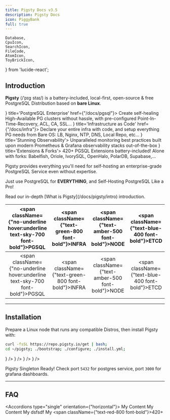 ```yaml
---
title: Pigsty Docs v3.5
description: Pigsty Docs
icon: PiggyBank
full: true
---
```


    Database,
    CpuIcon,
    SearchIcon,
    FileCode,
    AtomIcon,
    ToyBrickIcon,
} from 'lucide-react';

## Introduction

**Pigsty** <span className="text-fd-muted-foreground text-sm">(/ˈpɪɡ staɪ/)</span> is a battery-included, local-first, open-source & free <span className="text-blue-500 font-bold">PostgreSQL Distribution</span> based on **bare Linux**.

<Cards>
    <Card icon={<Database className="text-blue-300" />} title='PostgreSQL Enterprise' href={"/docs/pgsql"}>
        Create self-healing High-Available PG clusters without hassle, with pre-configured Point-In-Time-Recovery, ACL, CA, SSL...
    </Card>
    <Card icon={<AtomIcon className="text-green-600" />} title='Infrastructure as Code' href={"/docs/infra"}>
        Declare your entire infra with code, and setup everything PG needs from Bare OS: LB, Nginx, NTP, DNS, Local Repo, etc...
    </Card>
    <Card icon={<SearchIcon className={"text-orange-400"} />} title='Stunning Observability'>
        Unparalleled monitoring best practices built upon modern Prometheus & Grafana observability stacks out-of-the-box
    </Card>
    <Card icon={<ToyBrickIcon className={"text-red-500"} />} title='Extensions & Forks'>
        <span className={"text-red-800 font-bold"}>420+</span> PGSQL Extensions battery-included! Alone with forks: Babelfish, Oriole, IvorySQL, OpenHalo, PolarDB, Supabase,...
    </Card>
</Cards>

Pigsty provides everything you'll need for self-hosting an enterprise-grade PostgreSQL Service even without expertise.

Just use PostgreSQL for **EVERYTHING**, and Self-Hosting PostgreSQL Like a Pro!

<Callout title="Want to learn more?">
    Read our in-depth [What is Pigsty](/docs/pigsty/intro) introduction.

</Callout>


| <DynamicLink href="/[lang]/docs/pgsql"><span className={"no-underline hover:underline text-sky-700 font-bold"}>PGSQL</span></DynamicLink> | <DynamicLink href="/[lang]/docs/infra"><span className={"text-green-800 font-bold"}>INFRA</span></DynamicLink> |  <DynamicLink href="/[lang]/docs/node"><span className={"text-amber-500 font-bold"}>NODE</span></DynamicLink> | <DynamicLink href="/[lang]/docs/etcd"><span className={"text-blue-400 font-bold"}>ETCD</span></DynamicLink> | abc | def |
|:---:|:----:|:----:|:----:|:----:|:----:|
| <DynamicLink href="/[lang]/docs/pgsql"><span className={"no-underline hover:underline text-sky-700 font-bold"}>PGSQL</span></DynamicLink> | <DynamicLink href="/[lang]/docs/infra"><span className={"text-green-800 font-bold"}>INFRA</span></DynamicLink> |  <DynamicLink href="/[lang]/docs/node"><span className={"text-amber-500 font-bold"}>NODE</span></DynamicLink> | <DynamicLink href="/[lang]/docs/etcd"><span className={"text-blue-400 font-bold"}>ETCD</span></DynamicLink> | abc | def |



--------

## Installation

Prepare a Linux node that runs any compatible Distros, then install Pigsty with:

```bash title="install"
curl -fsSL https://repo.pigsty.io/get | bash;
cd ~/pigsty; ./bootstrap; ./configure; ./install.yml;
```


<Files>
    <Folder name="pigsty" defaultOpen>
        <File name="bootstrap" icon={<CpuIcon className="text-orange-400" />} />
        <File name="configure"  icon={<CpuIcon className="text-orange-400" />} />
        <File name="install.yml"  icon={<CpuIcon className="text-orange-400" />} />
        <DynamicLink href="/[lang]/docs/setup/install"><File name="pigsty.yml" icon={<FileCode className="text-blue-500" />} /></DynamicLink>
    </Folder>
</Files>

Pigsty Singleton Ready! Check port `5432` for postgres service, port `3000` for grafana dashboards.



--------

## FAQ


<Accordions type="single" orientation={"horizontal"}>
    <Accordion title="My Title">My Content</Accordion>
    <Accordion title="My b">My Content</Accordion>
    <Accordion title="My c">My dsfsdf</Accordion>
    <Accordion title="My d">My  <span className={"text-red-800 font-bold"}>420+</span></Accordion>
</Accordions>